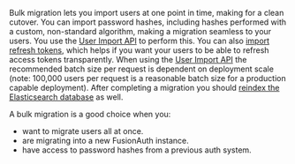 Bulk migration lets you import users at one point in time, making for a clean cutover. You can import password hashes, including hashes performed with a custom, non-standard algorithm, making a migration seamless to your users. You use the [User Import API](/docs/apis/users#import-users) to perform this. You can also [import refresh tokens](/docs/apis/users#import-refresh-tokens), which helps if you want your users to be able to refresh access tokens transparently. When using the [User Import API](/docs/apis/users#import-users) the recommended batch size per request is dependent on deployment scale (note: 100,000 users per request is a reasonable batch size for a production capable deployment). After completing a migration you should [reindex the Elasticsearch database](/docs/lifecycle/manage-users/search/search#reindexing-elasticsearch) as well.

A bulk migration is a good choice when you:

* want to migrate users all at once.
* are migrating into a new FusionAuth instance.
* have access to password hashes from a previous auth system.
